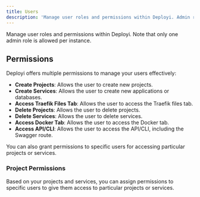 ```yaml
---
title: Users
description: 'Manage user roles and permissions within Deployi. Admin roles are limited to one per instance.'
---
```


Manage user roles and permissions within Deployi. Note that only one admin role is allowed per instance.

## Permissions

Deployi offers multiple permissions to manage your users effectively:

- **Create Projects**: Allows the user to create new projects.
- **Create Services**: Allows the user to create new applications or databases.
- **Access Traefik Files Tab**: Allows the user to access the Traefik files tab.
- **Delete Projects**: Allows the user to delete projects.
- **Delete Services**: Allows the user to delete services.
- **Access Docker Tab**: Allows the user to access the Docker tab.
- **Access API/CLI**: Allows the user to access the API/CLI, including the Swagger route.

You can also grant permissions to specific users for accessing particular projects or services.

### Project Permissions

Based on your projects and services, you can assign permissions to specific users to give them access to particular projects or services.
